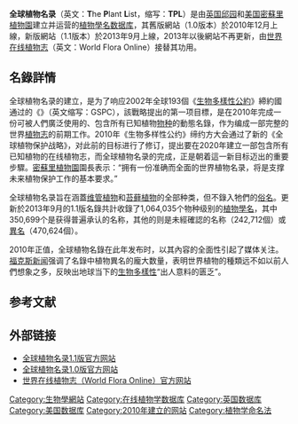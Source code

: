 {{Infobox website
| name             = 全球植物名录
| native_name      = The Plant List
| native_name_lang = en
| logo             = <!-- 檔案不存在 ThePlantList.png ，可從英文維基百科取得 -->
| logo_size        = 
| screenshot       = 
| caption          = 全球植物名录logo
| type             = [[植物学|植物学]][[数据库|数据库]]
| language         = 英文
| owner            = [[英国|英国]][[邱园|邱园]]<br>[[美国|美国]][[密蘇里植物園|密蘇里植物園]]
| url              = {{URL|http://www.theplantlist.org/}}
| commercial       = 否
| registration     = 無需註冊
| launch_date      = {{Start date and age|2010|12}}
| current_status   = 2013年以後不再更新维护，由[[世界在线植物志|世界在线植物志]]接替其功用
| width            = 21em
}}

'''全球植物名录'''（英文：'''T'''he '''P'''lant '''L'''ist，缩写：'''TPL'''）是由[[英国|英国]][[邱园|邱园]]和[[美国|美国]][[密蘇里植物園|密蘇里植物園]]建立并运营的[[植物學名|植物學名]][[数据库|数据库]]，其舊版網站（1.0版本）於2010年12月上線{{r|Kew News|Discovery News}}，新版網站（1.1版本）於2013年9月上線{{r|TPL}}，2013年以後網站不再更新，由[[世界在线植物志|世界在线植物志]]（英文：World Flora Online）接替其功用{{r|TPL}}。

==名錄詳情==
全球植物名录的建立，是为了响应2002年全球193個《[[生物多樣性公約|生物多樣性公約]]》締約國通过的《{{le|全球植物保护战略|Global Strategy for Plant Conservation}}》（英文缩写：GSPC），該戰略提出的第一项目標，是在2010年完成一份可被人們廣泛使用的、包含所有已知植物[[物种|物种]]的動態名錄，作为编成一部完整的世界[[植物志|植物志]]的前期工作{{r|About}}。2010年《生物多样性公约》缔约方大会通过了新的《全球植物保护战略》，对此前的目标进行了修订，提出要在2020年建立一部包含所有已知植物的在线植物志，而全球植物名录的完成，正是朝着這一新目标迈出的重要步驟{{r|About|Kew News}}。[[密蘇里植物園|密蘇里植物園]]園長{{le|彼得·怀斯·杰克逊|Peter Wyse Jackson}}表示：“拥有一份准确而全面的世界植物名录，将是支撑未来植物保护工作的基本要求{{r|Kew News}}。”

全球植物名录旨在涵蓋[[维管植物|维管植物]]和[[苔藓植物|苔藓植物]]的全部种类，但不錄入牠們的[[俗名|俗名]]{{r|About}}。更新於2013年9月的1.1版名錄共計收錄了1,064,035个物种级别的[[植物學名|植物學名]]，其中350,699个是获得普遍承认的名称，其他的则是未經確認的名称（242,712個）或[[異名|異名]]（470,624個）{{r|TPL}}。

2010年正值{{le|国际生物多样性年|International Year of Biodiversity}}，全球植物名錄在此年发布时，以其內容的全面性引起了媒体关注。[[福克斯新闻|福克斯新闻]]强调了名錄中植物異名的龐大数量，表明世界植物的種類远不如以前人們想象之多，反映出地球当下的[[生物多樣性|生物多樣性]]“出人意料的匮乏”{{r|Fox News}}。

==参考文献==
{{Reflist|2|refs=
<ref name="Kew News">{{cite news |title=Kew and Missouri Botanical Garden announce the completion of The Plant List |url=http://www.kew.org/news/plant-list-complete.htm |access-date=2021-04-14 |work=''Kew News'' |publisher=Board of Trustees of the [[邱园|Royal Botanic Gardens]], [[邱_(英國)|Kew]] |date=2010-12-29 |archive-url=https://web.archive.org/web/20110228215600/http://www.kew.org/news/plant-list-complete.htm |archive-date=2011-02-28}}</ref>

<ref name="Discovery News">{{cite web |title=World's Largest Plants Database Assembled |url=http://news.discovery.com/earth/plant-database-library-101229.html |date=2010 |publisher=''[[探索傳播|discovery.com]]'' |access-date=2011-01-02 |archive-url=https://archive.today/20120713063754/http://news.discovery.com/earth/plant-database-library-101229.html |archive-date=2012-07-13}}</ref>

<ref name="TPL">{{cite web |title=Home — The Plant List |url=http://www.theplantlist.org/ |website=''The Plant List'' |access-date=2021-04-14 |archive-date=2019-05-23 |archive-url=https://web.archive.org/web/20190523171514/http://www.theplantlist.org/ |dead-url=no }}</ref>

<ref name="About">{{cite web |title=About The Plant List |url=http://www.theplantlist.org/1.1/about/ |website=''The Plant List'' |access-date=2021-04-14 |archive-date=2021-03-19 |archive-url=https://web.archive.org/web/20210319142910/http://www.theplantlist.org/1.1/about/ |dead-url=no }}</ref>

<ref name="Fox News">{{cite news |url=http://www.foxnews.com/scitech/2010/12/30/worlds-plant-life-far-diverse-previously-thought/#ixzz19t9BPqzQ |title=World's Plant Life Far Less Diverse Than Previously Thought |publisher=''[[Fox_News|Fox News]]'' |date=2010-12-30 |accessdate=2021-04-15 |archive-date=2015-09-24 |archive-url=https://web.archive.org/web/20150924151403/http://www.foxnews.com/scitech/2010/12/30/worlds-plant-life-far-diverse-previously-thought/#ixzz19t9BPqzQ |dead-url=no }}</ref>
}}

==外部链接==
{{Wikidata property|P1070}}
* [http://www.theplantlist.org/ 全球植物名录1.1版官方网站] {{Wayback|url=http://www.theplantlist.org/ |date=20190523171514 }}
* [http://www.theplantlist.org/1/ 全球植物名录1.0版官方网站] {{Wayback|url=http://www.theplantlist.org/1/ |date=20210509081022 }}
* [http://www.worldfloraonline.org/ 世界在线植物志（World Flora Online）官方网站] {{Wayback|url=http://www.worldfloraonline.org/ |date=20150925122759 }}

{{生物學資料庫}}
{{Portal bar|植物|生物学}}

[[Category:生物學網站|Category:生物學網站]]
[[Category:在线植物学数据库|Category:在线植物学数据库]]
[[Category:英国数据库|Category:英国数据库]]
[[Category:美国数据库|Category:美国数据库]]
[[Category:2010年建立的网站|Category:2010年建立的网站]]
[[Category:植物学命名法|Category:植物学命名法]]